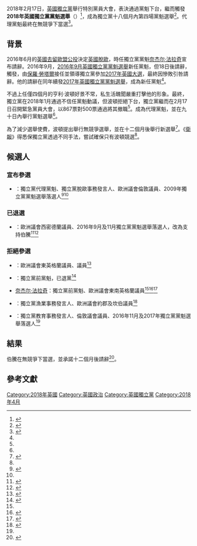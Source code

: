 {{Infobox election
| election_name = 2018年英國獨立黨黨魁選舉
| country = 
| flag_image = 
| type = presidential
| turnout = 
| ongoing = no
| previous_election = 2017年英國獨立黨黨魁選舉
| previous_year = 2017
| election_date = {{startdate|2018|4|14}}
| next_election = 2019年英國獨立黨黨魁選舉
| next_year = 2019
| 1blank = 
| 1data1 = 
| colour1 = 70147A
| image1 = Gerard Batten.jpg
| candidate1 = '''{{tsl|en|Gerard Batten|傑勞·伯騰}}'''
| percentage1 = ''無競爭當選''
| title = 黨魁
| posttitle = 新任黨魁
| before_election = {{tsl|en|Gerard Batten|傑勞·伯騰}}（代理）<br>{{tsl|en|Henry Bolton (British politician)|亨利·保頓}}
| after_election = {{tsl|en|Gerard Batten|傑勞·伯騰}}
}}
2018年2月17日，[[英國獨立黨|英國獨立黨]]舉行特別黨員大會，表決通過黨魁{{tsl|en|Henry Bolton (British politician)|亨利·保頓}}下台，繼而觸發'''2018年英國獨立黨黨魁選舉'''（{{lang-en|2018 UK Independence Party leadership election}}）<ref name="autogenerated1">{{cite news |url=https://www.bbc.co.uk/news/uk-politics-43098646 |title=UKIP members voted to sack embattled leader Henry Bolton |work=BBC News |publisher=BBC |date=2018-02-17 |accessdate=2018-02-17 |archive-date=2018-02-17 |archive-url=https://web.archive.org/web/20180217170918/http://www.bbc.co.uk/news/uk-politics-43098646 |dead-url=no }}</ref>，成為獨立黨十八個月內第四場黨魁選舉<ref>{{cite news |first=Ashley |last=Cowburn |url=https://www.independent.co.uk/news/uk/politics/henry-bolton-ukip-leader-no-confidence-emergency-meeting-a8215656.html |title=Ukip sacks Henry Bolton as leader in wake of racism row to spark fourth leadership contest in 18 months |publisher=Independent Print Limited |newspaper=The Independent |date=2018-02-17 |accessdate=2018-02-17 |archive-date=2018-02-17 |archive-url=https://web.archive.org/web/20180217191921/http://www.independent.co.uk/news/uk/politics/henry-bolton-ukip-leader-no-confidence-emergency-meeting-a8215656.html |dead-url=no }}</ref>。代理黨魁{{tsl|en|Gerard Batten|傑勞·伯騰}}最終在無競爭下當選<ref>{{cite news |url=https://news.sky.com/story/ukip-confirms-gerard-batten-as-new-leader-11331630 |title=UKIP confirms Gerard Batten as new leader |publisher=Sky News |date=2018-04-14 |accessdate=2018-04-14 |archive-date=2018-10-10 |archive-url=https://web.archive.org/web/20181010123206/https://news.sky.com/story/ukip-confirms-gerard-batten-as-new-leader-11331630 |dead-url=no }}</ref>。

==背景 ==
2016年6月的[[英國去留歐盟公投|英國去留歐盟公投]]決定[[英國脫歐|英國脫歐]]，時任獨立黨黨魁[[奈杰尔·法拉奇|奈杰尔·法拉奇]]宣布請辭。2016年9月，{{tsl|en|Diane James|戴安·詹士}}[[2016年9月英國獨立黨黨魁選舉|2016年9月英國獨立黨黨魁選舉]]新任黨魁，但18日後請辭，觸發{{tsl|en|November2016 UK Independence Party leadership election|2016年11月英國黨魁選舉|新一場黨魁選舉}}，由[[保羅·勞塔爾|保羅·勞塔爾]]接任並領導獨立黨參加[[2017年英國大選|2017年英國大選]]，最終因慘敗引咎請辭。他的請辭在同年續發[[2017年英國獨立黨黨魁選舉|2017年英國獨立黨黨魁選舉]]，{{tsl|en|Henry Bolton (British politician)|亨利·波頓}}成為新任黨魁<ref name=":2" />。 

不過上任僅四個月的亨利·波頓好景不常，私生活醜聞嚴重打擊他的形象。最終，獨立黨在2018年1月通過不信任黨魁動議，但波頓拒絕下台，獨立黨繼而在2月17日召開緊急黨員大會，以867票對500票通過將其撤職<ref name="autogenerated1" />。{{tsl|en|Gerard Batten|傑勞·伯騰}}成為代理黨魁，並在九十日內舉行黨魁選舉<ref name="autogenerated1" />。

為了減少選舉使費，波頓提出舉行無競爭選舉，並在十二個月後舉行新選舉<ref name="auto">{{cite web|url=https://www.theguardian.com/politics/2018/apr/03/ukip-avoids-insolvency-after-raising-money-to-cover-175000-libel-bill|title=Ukip avoids insolvency after raising money to cover £175,000 libel bill|first=Peter|last=Walker|date=2018-04-03|website=the Guardian|accessdate=2020-09-13|archive-date=2020-11-09|archive-url=https://web.archive.org/web/20201109022828/https://www.theguardian.com/politics/2018/apr/03/ukip-avoids-insolvency-after-raising-money-to-cover-175000-libel-bill|dead-url=no}}</ref>。《[[衛報|衛報]]》得悉保獨立黨透過不同手法，嘗試確保只有波頓競選<ref name="auto"/>。

== 候選人 ==
=== 宣布參選 ===
* {{tsl|en|Gerard Batten|傑勞·伯騰}}：獨立黨代理黨魁、獨立黨脫歐事務發言人、歐洲議會倫敦議員、2009年獨立黨黨魁選舉落選人<ref>{{cite news |first=Alan |last=McGuinness |url=https://news.sky.com/story/dont-waste-your-time-running-again-ousted-ukip-leader-henry-bolton-told-11256516 |title=Don't waste your time running again, ousted UKIP leader Henry Bolton told |publisher=Sky UK |work=Sky News |date=2018-02-18 |accessdate=2018-02-19 |archive-date=2020-10-02 |archive-url=https://web.archive.org/web/20201002150422/https://news.sky.com/story/dont-waste-your-time-running-again-ousted-ukip-leader-henry-bolton-told-11256516 |dead-url=no }}</ref><ref name="auto"/>

=== 已退選 ===
* {{tsl|en|Bill Etheridge|彪·魏德列治}}：歐洲議會西密德蘭議員、2016年9月及11月獨立黨黨魁選舉落選人，改為支持伯騰<ref name="madeley1">{{cite web|url=https://www.expressandstar.com/news/politics/2018/02/19/bill-etheridge-its-my-time-to-lead-ukip-and-make-the-black-country-a-post-brexit-industrial-powerhouse/|title=Bill Etheridge: It's my time to lead Ukip and make the Black Country a post-Brexit industrial powerhouse|last=Madeley|first=Pete|website=www.expressandstar.com|language=en|access-date=2018-02-19|archive-date=2020-10-02|archive-url=https://web.archive.org/web/20201002100623/https://www.expressandstar.com/news/politics/2018/02/19/bill-etheridge-its-my-time-to-lead-ukip-and-make-the-black-country-a-post-brexit-industrial-powerhouse/|dead-url=no}}</ref><ref name="madeley2">{{cite web|url=https://www.expressandstar.com/news/politics/2018/03/28/bill-etheridge-suspends-leadership-campaign-to-support-anti-islam-candidate/|title=Bill Etheridge suspends fourth UKIP leadership campaign to back anti-Islam candidate|first=Pete|last=Madeley|website=www.expressandstar.com|accessdate=2020-09-13|archive-date=2020-10-02|archive-url=https://web.archive.org/web/20201002123848/https://www.expressandstar.com/news/politics/2018/03/28/bill-etheridge-suspends-leadership-campaign-to-support-anti-islam-candidate/|dead-url=no}}</ref>

=== 拒絕參選 ===
* {{tsl|en|Tim Aker|添·亞克}}：歐洲議會東英格蘭議員、{{tsl|en|Thurrock Independents|佛樂無黨籍}}議員<ref name=":0">{{Cite news|url=https://news.sky.com/story/ukip-members-declare-no-confidence-in-henry-bolton-11254965|title=UKIP members vote to sack leader Henry Bolton|work=Sky News|access-date=2018-02-17|language=en-GB|archive-date=2020-10-02|archive-url=https://web.archive.org/web/20201002134510/https://news.sky.com/story/ukip-members-declare-no-confidence-in-henry-bolton-11254965|dead-url=no}}</ref>
* {{tsl|en|Henry Bolton (British politician)|亨利·波頓}}：獨立黨前黨魁，已退黨<ref>{{Cite news|url=https://www.bbc.co.uk/news/uk-politics-43154285|title=Ousted leader Henry Bolton quits UKIP|work=BBC News|access-date=2018-02-22|archive-date=2018-02-22|archive-url=https://web.archive.org/web/20180222141904/http://www.bbc.co.uk/news/uk-politics-43154285|dead-url=no}}</ref>
* [[奈杰尔·法拉奇|奈杰尔·法拉奇]]：獨立黨前黨魁、歐洲議會東南英格蘭議員<ref name=":0" /><ref>{{cite web|url=http://www.thenational.scot/news/16030232.Henry_Bolton_ousted_as_Ukip_leader_as_party_falls_further_into_chaos/|title=Henry Bolton ousted as Ukip leader as party falls further into chaos|website=The National|language=en|access-date=2018-02-17|archive-date=2018-07-09|archive-url=https://web.archive.org/web/20180709220603/http://www.thenational.scot/news/16030232.Henry_Bolton_ousted_as_Ukip_leader_as_party_falls_further_into_chaos/|dead-url=no}}</ref><ref>{{cite web |author=Shehab Khan |url=https://www.independent.co.uk/news/uk/politics/nigel-farage-rules-out-ukip-leadership-henry-bolton-a8218726.html |title=Nigel Farage rules out running for Ukip leadership after sacking of Henry Bolton |publisher=The Independent |date=2018-02-19 |accessdate=2018-02-22 |archive-date=2020-11-09 |archive-url=https://web.archive.org/web/20201109040309/http://www.independent.co.uk/news/uk/politics/nigel-farage-rules-out-ukip-leadership-henry-bolton-a8218726.html |dead-url=no }}</ref>
* {{tsl|en|Mike Hookem|米克·克琴}}：獨立黨漁業事務發言人、歐洲議會約郡及坎伯議員<ref name=":1">{{cite news|url=https://www.hulldailymail.co.uk/news/hull-east-yorkshire-news/hull-based-mep-thinks-should-1182377|title=Why this Hull-based MEP thinks he should be the next UKIP leader|last=Young|first=Angus|date=2018-02-07|work=Hull Daily Mail|accessdate=2018-02-17|archive-date=2020-10-02|archive-url=https://web.archive.org/web/20201002154428/https://www.hulldailymail.co.uk/news/hull-east-yorkshire-news/hull-based-mep-thinks-should-1182377|dead-url=no}}</ref>
* {{tsl|en|David Kurten|大衛·居騰}}：獨立黨教育事務發言人、倫敦議會議員、2016年11月及2017年獨立黨黨魁選舉落選人<ref name=":0" />

== 結果 ==
伯騰在無競爭下當選，並承諾十二個月後請辭<ref name=":2">{{cite web |url=https://www.bbc.co.uk/news/uk-43769408 |title=UKIP's leader announces plans to quit on day he is confirmed – BBC News |publisher=Bbc.co.uk |date= |accessdate=2018-04-15 |archive-date=2021-01-13 |archive-url=https://web.archive.org/web/20210113014548/https://www.bbc.co.uk/news/uk-43769408 |dead-url=no }}</ref>。

==參考文獻==
{{reflist}}

{{英國政黨黨魁選舉}}

[[Category:2018年英國|Category:2018年英國]]
[[Category:英國政治|Category:英國政治]]
[[Category:英國獨立黨|Category:英國獨立黨]]
[[Category:2018年4月|Category:2018年4月]]